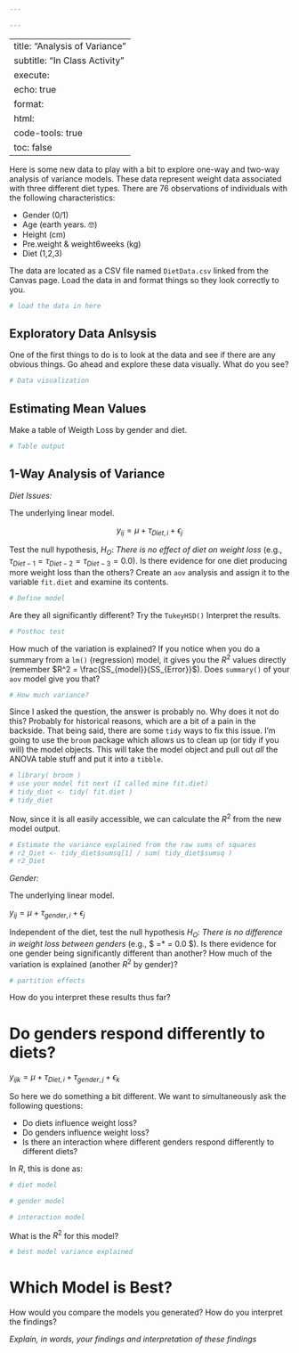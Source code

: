 ```yaml
---

---
```


---
title: "Analysis of Variance"
subtitle: "In Class Activity"
execute: 
  echo: true
format: 
  html:
    code-tools: true
    toc: false
---

Here is some new data to play with a bit to explore one-way and two-way analysis of variance models. These data represent weight data associated with three different diet types. There are 76 observations of individuals with the following characteristics:

-   Gender (0/1)
-   Age (earth years. 🤓)
-   Height (cm)
-   Pre.weight & weight6weeks (kg)
-   Diet (1,2,3)

The data are located as a CSV file named `DietData.csv` linked from the Canvas page. Load the data in and format things so they look correctly to you.

```r
# load the data in here

```

## Exploratory Data Anlsysis

One of the first things to do is to look at the data and see if there are any obvious things. Go ahead and explore these data visually. What do you see?

```r
# Data visualization
```

## Estimating Mean Values

Make a table of Weigth Loss by gender and diet.

```r
# Table output
```

## 1-Way Analysis of Variance

*Diet Issues:*

The underlying linear model.

$$
y_{ij} = \mu + \tau_{Diet, i} + \epsilon_j
$$

Test the null hypothesis, $H_O:$ *There is no effect of diet on weight loss* (e.g., $\tau_{Diet-1} = \tau_{Diet-2} = \tau_{Diet-3} = 0.0$). Is there evidence for one diet producing more weight loss than the others? Create an `aov` analysis and assign it to the variable `fit.diet` and examine its contents.

```r
# Define model
```

Are they all significantly different? Try the `TukeyHSD()` Interpret the results.

```r
# Posthoc test
```

How much of the variation is explained? If you notice when you do a summary from a `lm()` (regression) model, it gives you the $R^2$ values directly (remember $R^2 = \frac{SS_{model}}{SS_{Error}}$). Does `summary()` of your `aov` model give you that?

```r
# How much variance?
```

Since I asked the question, the answer is probably no. Why does it not do this? Probably for historical reasons, which are a bit of a pain in the backside. That being said, there are some `tidy` ways to fix this issue. I'm going to use the `broom` package which allows us to clean up (or tidy if you will) the model objects. This will take the model object and pull out *all* the ANOVA table stuff and put it into a `tibble`.

```r
# library( broom ) 
# use your model fit next (I called mine fit.diet)
# tidy_diet <- tidy( fit.diet )
# tidy_diet
```

Now, since it is all easily accessible, we can calculate the $R^2$ from the new model output.

```r
# Estimate the variance explained from the raw sums of squares
# r2_Diet <- tidy_diet$sumsq[1] / sum( tidy_diet$sumsq )
# r2_Diet 
```

*Gender:*

The underlying linear model.

$y_{ij} = \mu + \tau_{gender, i} + \epsilon_j$

Independent of the diet, test the null hypothesis $H_O:$ *There is no difference in weight loss between genders* (e.g., \$\tau*{gender-0} =* \tau{gender-2} = 0.0 \$). Is there evidence for one gender being significantly different than another? How much of the variation is explained (another $R^2$ by gender)?

```r
# partition effects
```

How do you interpret these results thus far?

# Do genders respond differently to diets?

$y_{ijk} = \mu + \tau_{Diet,i} + \tau_{gender,j} + \epsilon_k$

So here we do something a bit different. We want to simultaneously ask the following questions:

-   Do diets influence weight loss?
-   Do genders influence weight loss?
-   Is there an interaction where different genders respond differently to different diets?

In $R$, this is done as:

```r
# diet model
```

```r
# gender model
```

```r
# interaction model
```

What is the $R^2$ for this model?

```r
# best model variance explained
```

# Which Model is Best?

How would you compare the models you generated? How do you interpret the findings?

*Explain, in words, your findings and interpretation of these findings*
